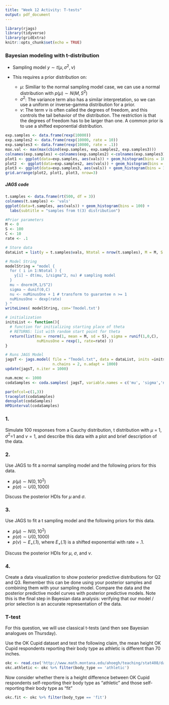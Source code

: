 ```yaml
---
title: "Week 12 Activity: T-tests"
output: pdf_document
---
```


```r
library(rjags)
library(tidyverse)
library(gridExtra)
knitr::opts_chunk$set(echo = TRUE)
```

### Bayesian modeling with t-distribution
- Sampling model $y \sim t(\mu, \sigma^2, \nu)$

- This requires a prior distribution on:
    - $\mu$: Similiar to the normal sampling model case, we can use a normal distribution with $p(\mu) \sim N(M,S^2)$ \vfill
    - $\sigma^2$: The variance term also has a similar interpretation, so we can use a uniform or inverse-gamma distribution for a prior. \vfill
    - $\nu$: The term $\nu$ is often called the degrees of freedom, and this controls the tail behavior of the distribution. The restriction is that the degrees of freedom has to be larger than one. A common prior is to use a shifted exponential distribution. \vfill
    \newpage

```r
exp.samples <- data.frame(rexp(10000))
exp.samples2 <- data.frame(rexp(10000, rate = 10))
exp.samples3 <- data.frame(rexp(10000, rate = .1))
max.val <- max(max(cbind(exp.samples, exp.samples2, exp.samples3)))
colnames(exp.samples) <-colnames(exp.samples2) <-colnames(exp.samples3) <- 'vals'
plot1 <- ggplot(data=exp.samples, aes(vals)) + geom_histogram(bins = 100) + labs(subtitle = "rate = 1")
plot2  <- ggplot(data=exp.samples2, aes(vals)) + geom_histogram(bins = 100) + labs(subtitle = "rate = 10")
plot3 <- ggplot(data=exp.samples3, aes(vals)) + geom_histogram(bins = 100) + labs(subtitle = "rate = .1")
grid.arrange(plot2, plot1, plot3, nrow=3)
```


##### JAGS code

```r
t.samples <- data.frame(rt(500, df = 3))
colnames(t.samples) <- 'vals'
ggplot(data=t.samples, aes(vals)) + geom_histogram(bins = 100) + 
  labs(subtitle = "samples from t(3) distribution")

#Prior parameters
M <- 0
S <- 100
C <- 10
rate <- .1

# Store data
dataList = list(y = t.samples$vals, Ntotal = nrow(t.samples), M = M, S = S, C = C, rate = rate)

# Model String
modelString = "model {
  for ( i in 1:Ntotal ) {
    y[i] ~ dt(mu, 1/sigma^2, nu) # sampling model
  }
  mu ~ dnorm(M,1/S^2)
  sigma ~ dunif(0,C)
  nu <- nuMinusOne + 1 # transform to guarantee n >= 1
  nuMinusOne ~ dexp(rate)
} "
writeLines( modelString, con='Tmodel.txt')

# initialization
initsList <- function(){
  # function for initializing starting place of theta
  # RETURNS: list with random start point for theta
  return(list(mu = rnorm(1, mean = M, sd = S), sigma = runif(1,0,C), 
              nuMinusOne = rexp(1, rate=rate) ))
}

# Runs JAGS Model
jagsT <- jags.model( file = "Tmodel.txt", data = dataList, inits =initsList, 
                     n.chains = 2, n.adapt = 1000)
update(jagsT, n.iter = 1000)

num.mcmc <- 1000
codaSamples <- coda.samples( jagsT, variable.names = c('mu', 'sigma','nu'), n.iter = num.mcmc)

par(mfcol=c(1,3))
traceplot(codaSamples)
densplot(codaSamples)
HPDinterval(codaSamples)
```

\newpage

### 1. 
Simulate 100 responses from a Cauchy distribution, t distribution with $\mu$ = 1, $\sigma^2$=1 and $\nu=1$, and describe this data with a plot and brief description of the data.

### 2. 
Use JAGS to fit a normal sampling model and the following priors for this data. 

 - $p(\mu) \sim N(0,10^2)$
 - $p(\sigma) \sim U(0,1000)$

Discuss the posterior HDIs for $\mu$ and $\sigma$.


### 3. 
Use JAGS to fit a t sampling model and the following priors for this data. 

 - $p(\mu) \sim N(0,10^2)$
 - $p(\sigma) \sim U(0,1000)$
 - $p(\nu) \sim E_+(.1)$, where $E_+(.1)$ is a shifted exponential with rate = .1.

Discuss the posterior HDIs for $\mu$, $\sigma$, and $\nu$.

### 4. 
Create a data visualization to show posterior predictive distributions for Q2 and Q3. Remember this can be done using your posterior samples and combining them with your sampling model. Compare the data and the posterior predictive model curves with posterior predictive models. Note this is the final step in Bayesian data analysis: verifying that our model / prior selection is an accurate representation of the data. 


\newpage

### T-test

For this question, we will use classical t-tests (and then see Bayesian analogues on Thursday).

Use the OK Cupid dataset and test the following claim, the mean height OK Cupid respondents reporting their body type as athletic is different than 70 inches. 

```r
okc <- read.csv('http://www.math.montana.edu/ahoegh/teaching/stat408/datasets/OKCupid_profiles_clean.csv', stringsAsFactors = F)
okc.athletic <- okc %>% filter(body_type == 'athletic')

```


Now consider whether there is a  height difference between  OK Cupid respondents self-reporting their body type as "athletic" and those self-reporting their body type as "fit"

```r
okc.fit <- okc %>% filter(body_type == 'fit')

```

